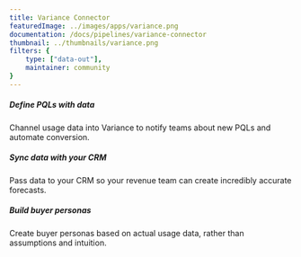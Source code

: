 ```yaml
---
title: Variance Connector
featuredImage: ../images/apps/variance.png
documentation: /docs/pipelines/variance-connector
thumbnail: ../thumbnails/variance.png
filters: {
    type: ["data-out"],
    maintainer: community
}
---
```


<Section
    divider={false}
    title="Send event data to Variance, so you can define product-qualified leads, sync with your CRM, and build authentic buyer personas. "
    size="full"
    cols={3}
>
    <div>
        <h5>Define PQLs with data</h5>
        <p>Channel usage data into Variance to notify teams about new PQLs and automate conversion.</p>
    </div>
    <div>
        <h5>Sync data with your CRM</h5>
        <p>Pass data to your CRM so your revenue team can create incredibly accurate forecasts.</p>
    </div>
    <div>
        <h5>Build buyer personas</h5>
        <p>Create buyer personas based on actual usage data, rather than assumptions and intuition.</p>
    </div>
</Section>

<TutorialsSlider topic="variance" />

<Documentation />
